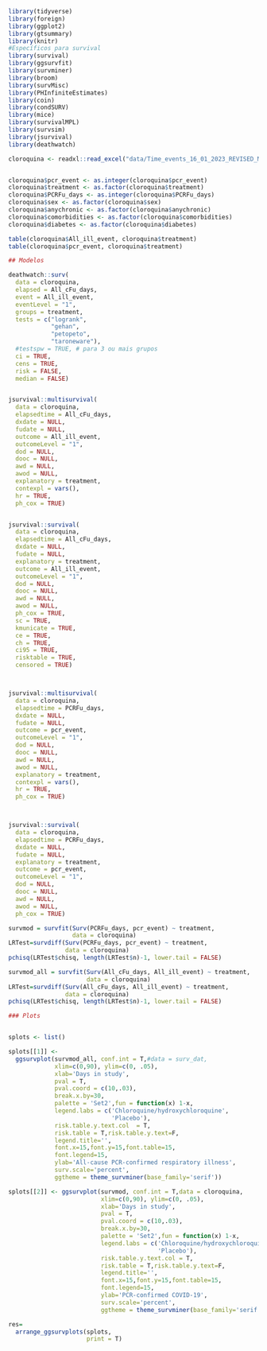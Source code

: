 ```{r}
library(tidyverse)
library(foreign)
library(ggplot2)
library(gtsummary)
library(knitr)
#Específicos para survival
library(survival)
library(ggsurvfit)
library(survminer)
library(broom)
library(survMisc)
library(PHInfiniteEstimates)
library(coin)
library(condSURV)
library(mice)
library(survivalMPL)
library(survsim)
library(jsurvival)
library(deathwatch)
```


```{r}
cloroquina <- readxl::read_excel("data/Time_events_16_01_2023_REVISED_MM_WS_Latest_FINAL_19_01_23.xlsx")


cloroquina$pcr_event <- as.integer(cloroquina$pcr_event)
cloroquina$treatment <- as.factor(cloroquina$treatment)
cloroquina$PCRFu_days <- as.integer(cloroquina$PCRFu_days)
cloroquina$sex <- as.factor(cloroquina$sex)
cloroquina$anychronic <- as.factor(cloroquina$anychronic)
cloroquina$comorbidities <- as.factor(cloroquina$comorbidities)
cloroquina$diabetes <- as.factor(cloroquina$diabetes)
```


```{r}
table(cloroquina$All_ill_event, cloroquina$treatment)
table(cloroquina$pcr_event, cloroquina$treatment)
```


```{r}
## Modelos

deathwatch::surv(
  data = cloroquina,
  elapsed = All_cFu_days,
  event = All_ill_event,
  eventLevel = "1",
  groups = treatment,
  tests = c("logrank",
            "gehan",
            "petopeto",
            "taroneware"),
  #testspw = TRUE, # para 3 ou mais grupos
  ci = TRUE,
  cens = TRUE,
  risk = FALSE,
  median = FALSE)


jsurvival::multisurvival(
  data = cloroquina,
  elapsedtime = All_cFu_days,
  dxdate = NULL,
  fudate = NULL,
  outcome = All_ill_event,
  outcomeLevel = "1",
  dod = NULL,
  dooc = NULL,
  awd = NULL,
  awod = NULL,
  explanatory = treatment,
  contexpl = vars(),
  hr = TRUE,
  ph_cox = TRUE)


jsurvival::survival(
  data = cloroquina,
  elapsedtime = All_cFu_days,
  dxdate = NULL,
  fudate = NULL,
  explanatory = treatment,
  outcome = All_ill_event,
  outcomeLevel = "1",
  dod = NULL,
  dooc = NULL,
  awd = NULL,
  awod = NULL,
  ph_cox = TRUE,
  sc = TRUE,
  kmunicate = TRUE,
  ce = TRUE,
  ch = TRUE,
  ci95 = TRUE,
  risktable = TRUE,
  censored = TRUE)



jsurvival::multisurvival(
  data = cloroquina,
  elapsedtime = PCRFu_days,
  dxdate = NULL,
  fudate = NULL,
  outcome = pcr_event,
  outcomeLevel = "1",
  dod = NULL,
  dooc = NULL,
  awd = NULL,
  awod = NULL,
  explanatory = treatment,
  contexpl = vars(),
  hr = TRUE,
  ph_cox = TRUE)



jsurvival::survival(
  data = cloroquina,
  elapsedtime = PCRFu_days,
  dxdate = NULL,
  fudate = NULL,
  explanatory = treatment,
  outcome = pcr_event,
  outcomeLevel = "1",
  dod = NULL,
  dooc = NULL,
  awd = NULL,
  awod = NULL,
  ph_cox = TRUE)
```


```{r}
survmod = survfit(Surv(PCRFu_days, pcr_event) ~ treatment,
                  data = cloroquina)
LRTest=survdiff(Surv(PCRFu_days, pcr_event) ~ treatment,
                data = cloroquina)
pchisq(LRTest$chisq, length(LRTest$n)-1, lower.tail = FALSE)
```


```{r}
survmod_all = survfit(Surv(All_cFu_days, All_ill_event) ~ treatment,
                      data = cloroquina)
LRTest=survdiff(Surv(All_cFu_days, All_ill_event) ~ treatment,
                data = cloroquina)
pchisq(LRTest$chisq, length(LRTest$n)-1, lower.tail = FALSE)
```


```{r}
### Plots


splots <- list()

splots[[1]] <- 
  ggsurvplot(survmod_all, conf.int = T,#data = surv_dat,
             xlim=c(0,90), ylim=c(0, .05), 
             xlab='Days in study',
             pval = T,
             pval.coord = c(10,.03),
             break.x.by=30,
             palette = 'Set2',fun = function(x) 1-x,
             legend.labs = c('Chloroquine/hydroxychloroquine',
                             'Placebo'),
             risk.table.y.text.col	= T,
             risk.table = T,risk.table.y.text=F,
             legend.title='',
             font.x=15,font.y=15,font.table=15,
             font.legend=15,
             ylab='All-cause PCR-confirmed respiratory illness', 
             surv.scale='percent', 
             ggtheme = theme_survminer(base_family='serif'))

splots[[2]] <- ggsurvplot(survmod, conf.int = T,data = cloroquina,
                          xlim=c(0,90), ylim=c(0, .05), 
                          xlab='Days in study',
                          pval = T,
                          pval.coord = c(10,.03),
                          break.x.by=30,
                          palette = 'Set2',fun = function(x) 1-x,
                          legend.labs = c('Chloroquine/hydroxychloroquine',
                                          'Placebo'),
                          risk.table.y.text.col	= T,
                          risk.table = T,risk.table.y.text=F,
                          legend.title='',
                          font.x=15,font.y=15,font.table=15,
                          font.legend=15,
                          ylab='PCR-confirmed COVID-19', 
                          surv.scale='percent', 
                          ggtheme = theme_survminer(base_family='serif'))

res=
  arrange_ggsurvplots(splots,
                      print = T)

```

